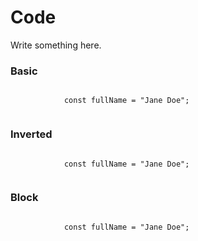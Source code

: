 
<Meta title="Components/Typography/Code" component={Code} />

# Code

Write something here.

<ArgsTable of={Code} />

### Basic

<Canvas>
    <Story name="basic">
        <Code>
            const fullName = "Jane Doe";
        </Code>
    </Story>
</Canvas>

### Inverted

<Canvas>
    <Story name="inverted">
        <Code inverted>
            const fullName = "Jane Doe";
        </Code>
    </Story>
</Canvas>

### Block

<Canvas>
    <Story name="block">
        <Code inverted block>
            const fullName = "Jane Doe";
        </Code>
    </Story>
</Canvas>
